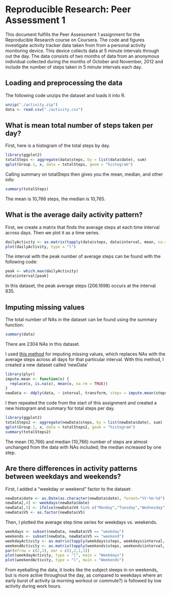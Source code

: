 # Reproducible Research: Peer Assessment 1

This document fulfills the Peer Assessment 1 assignment for the Reproducible Research course on Coursera. The code and figures investigate activity tracker data taken from from a personal activity monitoring device. This device collects data at 5 minute intervals through out the day. The data consists of two months of data from an anonymous individual collected during the months of October and November, 2012 and include the number of steps taken in 5 minute intervals each day.

## Loading and preprocessing the data

The following code unzips the dataset and loads it into R.
```r
unzip("./activity.zip")
data <- read.csv("./activity.csv")
```

## What is mean total number of steps taken per day?

First, here is a histogram of the total steps by day.

```r
library(ggplot2)
totalSteps <- aggregate(data$steps, by = list(data$date), sum)
qplot(Group.1, x, data = totalSteps, geom = "histogram")
```

Calling summary on totalSteps then gives you the mean, median, and other info:
```r
summary(totalSteps)
```

The mean is 10,766 steps, the median is 10,765.

## What is the average daily activity pattern?

First, we create a matrix that finds the average steps at each time interval across days. Then we plot it as a time series.

```r
dailyActivity <- as.matrix(tapply(data$steps, data$interval, mean, na.rm = TRUE))
plot(dailyActivity, type = "l")
```

The interval with the peak number of average steps can be found with the following code:

```r
peak <- which.max(dailyActivity)
data$interval[peak]
```

In this dataset, the peak average steps (206.1698) occurs at the interval 835.

## Imputing missing values

The total number of NAs in the dataset can be found using the summary function:

```r
summary(data)
```

There are 2304 NAs in this dataset.

I used [this method](http://www.mail-archive.com/r-help@r-project.org/msg58289.html) for imputing missing values, which replaces NAs with the average steps across all days for that particular interval. With this method, I created a new dataset called 'newData'

```r
library(plyr)
impute.mean <- function(x) {
  replace(x, is.na(x), mean(x, na.rm = TRUE))
}
newData <- ddply(data, ~ interval, transform, steps = impute.mean(steps))
```

I then repeated the code from the start of this assignment and created a new histogram and summary for total steps per day.

```r
library(ggplot2)
totalSteps2 <- aggregate(newData$steps, by = list(newData$date), sum)
qplot(Group.1, x, data = totalSteps2, geom = "histogram")
summary(totalSteps2)
```

The mean (10,766) and median (10,766) number of steps are almost unchanged from the data with NAs included; the median increased by one step.

## Are there differences in activity patterns between weekdays and weekends?

First, I added a "weekday or weekend" factor to the dataset:

```r
newData$date <- as.Date(as.character(newData$date), format="%Y-%m-%d")
newData[,4] <- weekdays(newData$date)
newData[,5] <- ifelse(newData$V4 %in% c("Monday","Tuesday","Wednesday","Thursday","Friday"), 'weekday', 'weekend')
newData$V5 <- as.factor(newData$V5)
```

Then, I plotted the average step time series for weekdays vs. weekends.

```r
weekdays <- subset(newData, newData$V5 == "weekday")
weekends <- subset(newData, newData$V5 == "weekend")
weekdayActivity <- as.matrix(tapply(weekdays$steps, weekdays$interval, mean))
weekendActivity <- as.matrix(tapply(weekends$steps, weekends$interval, mean))
par(mfrow = c(2,1), mar = c(2,2,1,1))
plot(weekdayActivity, type = "l", main = "Weekdays")
plot(weekendActivity, type = "l", main = "Weekends")
```

From eyeballing the data, it looks like the subject sleeps in on weekends, but is more active throughout the day, as compared to weekdays where an early burst of activity (a morning workout or commute?) is followed by low activity during work hours. 